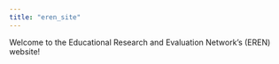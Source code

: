 ```yaml
---
title: "eren_site"
---
```


Welcome to the Educational Research and Evaluation Network's (EREN) website!